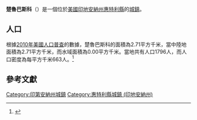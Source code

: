 {{noteTA
|G1=USState
|G2=地名
|G3=Unit
}}
{{Infobox settlement
|name            = 楚魯巴斯科
|native_name = Churubusco
|settlement_type          = [[鎮|城鎮]]
|image_skyline            = Churubusco, Indiana.jpg
|imagesize                = 250px
|image_map                = Whitley County Indiana Incorporated and Unincorporated areas Churubusco Highlighted 1812610.svg
|mapsize                  = 250px
|subdivision_type         = [[世界政區索引|國家]]
|subdivision_type1        = [[美国州份|州份]]
|subdivision_type2        = [[印地安納州行政區劃|縣]]
|subdivision_name         = [[美国|美国]]
|subdivision_name1        = [[印地安納州|印地安納州]]
|subdivision_name2        = [[惠特利縣_(印地安納州)|惠特利縣]]
|elevation_ft             = 896
|elevation_m              = 273
|timezone                 = [[北美东部时区|CST]]
|area_total_km2           = 2.71
|area_land_km2            = 2.71
|area_water_km2           = 0.00
|area_total_sq_mi         = 
|area_land_sq_mi          = 
|area_water_sq_mi         = 
|population_as_of         = [[2010年美國人口普查|2010]]
|population_footnotes     = 
|population_total         = 1796
|population_density_km2   = auto
|population_density_sq_mi = auto
|utc_offset               = -5
|coordinates              = {{coord|41|13|53|N|85|19|10|W|display=inline,title}}
| coor_pinpoint           = 
| coordinates_footnotes   = 
|timezone_DST             = EDT
|utc_offset_DST           = -4
|postal_code_type         = [[美國郵區編號|郵區編號]]
|postal_code              = 46723
|area_code                = {{link-en|电话区号260|Area code 260|260}}
|blank_name = [[地名信息系统|GNIS ID]]
|blank_info = 432516<ref name="GNIS">{{cite gnis|432516|Churubusco}}</ref>
}}
'''楚魯巴斯科'''（{{lang-en|Churubusco}}）是一個位於[[美國|美國]][[印地安納州|印地安納州]][[惠特利縣_(印地安納州)|惠特利縣]]的[[鎮|城鎮]]。

== 人口 ==
根據[[2010年美國人口普查|2010年美國人口普查]]的數據，楚魯巴斯科的面積為2.71平方千米，當中陸地面積為2.71平方千米，而水域面積為0.00平方千米。當地共有人口1796人，而人口密度為每平方千米663人。<ref name="GR8">{{cite web|url=http://factfinder2.census.gov|publisher=[[美国人口调查局|美国人口调查局]]|accessdate=2011-05-14|title=American FactFinder|archive-date=2013-09-11|archive-url=https://web.archive.org/web/20130911234518/http://factfinder2.census.gov/|dead-url=no}}</ref>

== 參考文獻 ==
{{reflist}}
{{惠特利縣 (印地安納州)}}
{{Indiana-geo-stub}}
{{DEFAULTSORT:Churubusco, Indiana}}
[[Category:印第安納州城鎮|Category:印第安納州城鎮]]
[[Category:惠特利縣城鎮_(印地安納州)|Category:惠特利縣城鎮 (印地安納州)]]